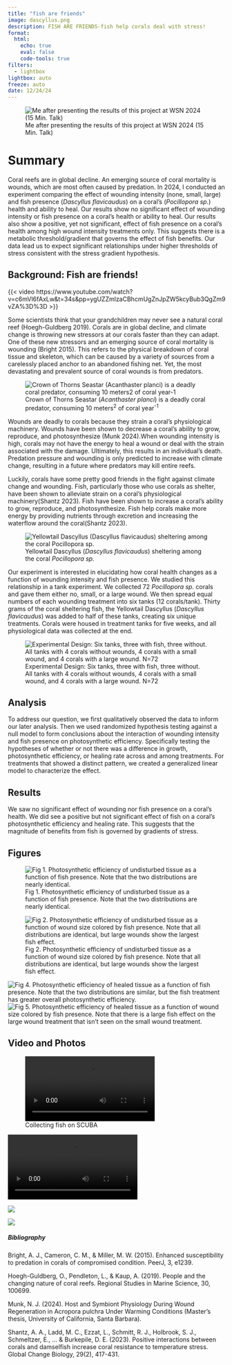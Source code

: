 ```yaml
---
title: "fish are friends"
image: dascyllus.png
description: FISH ARE FRIENDS-fish help corals deal with stress!
format: 
  html:
    echo: true
    eval: false
    code-tools: true
filters: 
  - lightbox
lightbox: auto
freeze: auto
date: 12/24/24
---
```


![Me after presenting the results of this project at WSN 2024 (15 Min. Talk)](hayden_wsn.jpg)

# Summary

Coral reefs are in global decline. An emerging source of coral mortality is wounds, which are most often caused by predation. In 2024, I conducted an experiment comparing the effect of wounding intensity (none, small, large) and fish presence (*Dascyllus flavicaudus*) on a coral's (*Pocillopora sp.*) health and ability to heal. Our results show no significant effect of wounding intensity or fish presence on a coral's health or ability to heal. Our results also show a positive, yet not significant, effect of fish presence on a coral's health among high wound intensity treatments only. This suggests there is a metabolic threshold/gradient that governs the effect of fish benefits. Our data lead us to expect significant relationships under higher thresholds of stress consistent with the stress gradient hypothesis.

## Background: Fish are friends!

{{< video https://www.youtube.com/watch?v=c6mVl6fAxLw&t=34s&pp=ygUZZmlzaCBhcmUgZnJpZW5kcyBub3QgZm9vZA%3D%3D >}}

Some scientists think that your grandchildren may never see a natural coral reef (Hoegh-Guldberg 2019). Corals are in global decline, and climate change is throwing new stressors at our corals faster than they can adapt. One of these new stressors and an emerging source of coral mortality is wounding (Bright 2015). This refers to the physical breakdown of coral tissue and skeleton, which can be caused by a variety of sources from a carelessly placed anchor to an abandoned fishing net. Yet, the most devastating and prevalent source of coral wounds is from predators.

![Crown of Thorns Seastar (*Acanthaster planci*) is a deadly coral predator, consuming 10 meters^2^ of coral year^-1^](cots.jpg)

Wounds are deadly to corals because they strain a coral's physiological machinery. Wounds have been shown to decrease a coral's ability to grow, reproduce, and photosynthesize (Munk 2024).When wounding intensity is high, corals may not have the energy to heal a wound or deal with the strain associated with the damage. Ultimately, this results in an individual's death. Predation pressure and wounding is only predicted to increase with climate change, resulting in a future where predators may kill entire reefs.

Luckily, corals have some pretty good friends in the fight against climate change and wounding. Fish, particularly those who use corals as shelter, have been shown to alleviate strain on a coral's physiological machinery(Shantz 2023). Fish have been shown to increase a coral's ability to grow, reproduce, and photosynthesize. Fish help corals make more energy by providing nutrients through excretion and increasing the waterflow around the coral(Shantz 2023).

![Yellowtail Dascyllus (*Dascyllus flavicaudus*) sheltering among the coral *Pocillopora sp.*](dascyllus.png)

Our experiment is interested in elucidating how coral health changes as a function of wounding intensity and fish presence. We studied this relationship in a tank experiment. We collected 72 *Pocillopora sp.* corals and gave them either no, small, or a large wound. We then spread equal numbers of each wounding treatment into six tanks (12 corals/tank). Thirty grams of the coral sheltering fish, the Yellowtail Dascyllus (*Dascyllus flavicaudus*) was added to half of these tanks, creating six unique treatments. Corals were housed in treatment tanks for five weeks, and all physiological data was collected at the end.

![Experimental Design: Six tanks, three with fish, three without. All tanks with 4 corals without wounds, 4 corals with a small wound, and 4 corals with a large wound. N=72](Screenshot 2024-12-13 202809.png)

## Analysis

To address our question, we first qualitatively observed the data to inform our later analysis. Then we used randomized hypothesis testing against a null model to form conclusions about the interaction of wounding intensity and fish presence on photosynthetic efficiency. Specifically testing the hypotheses of whether or not there was a difference in growth, photosynthetic efficiency, or healing rate across and among treatments. For treatments that showed a distinct pattern, we created a generalized linear model to characterize the effect.

## Results

We saw no significant effect of wounding nor fish presence on a coral's health. We did see a positive but not significant effect of fish on a coral's photosynthetic efficiency and healing rate. This suggests that the magnitude of benefits from fish is governed by gradients of stress. 

## Figures

![Fig 1. Photosynthetic efficiency of undisturbed tissue as a function of fish presence. Note that the two distributions are nearly identical.](undisturbed_fish_boxplot.png)

![Fig 2. Photosynthetic efficiency of undisturbed tissue as a function of wound size colored by fish presence. Note that all distributions are identical, but large wounds show the largest fish effect.](undisturbed_wound_boxplot.png)

![Fig 4. Photosynthetic efficiency of healed tissue as a function of fish presence. Note that the two distributions are similar, but the fish treatment has greater overall photosynthetic efficiency.](healed_fish_boxplot.png)
![Fig 5. Photosynthetic efficiency of healed tissue as a function of wound size colored by fish presence. Note that there is a large fish effect on the large wound treatment that isn't seen on the small wound treatment.](healed_wound_boxplot.png)

## Video and Photos


![Collecting fish on SCUBA](fishcatch.MP4){group="photos"}

![](coralmicroscopy.MP4){group="photos"}

![](island.jpg){group="photos"}

![](thankyou.png){group="photos"}






##### *Bibliography*

Bright, A. J., Cameron, C. M., & Miller, M. W. (2015). Enhanced susceptibility to predation in corals of compromised condition. PeerJ, 3, e1239.

Hoegh-Guldberg, O., Pendleton, L., & Kaup, A. (2019). People and the changing nature of coral reefs. Regional Studies in Marine Science, 30, 100699.

Munk, N. J. (2024). Host and Symbiont Physiology During Wound Regeneration in Acropora pulchra Under Warming Conditions (Master's thesis, University of California, Santa Barbara).

Shantz, A. A., Ladd, M. C., Ezzat, L., Schmitt, R. J., Holbrook, S. J., Schmeltzer, E., ... & Burkepile, D. E. (2023). Positive interactions between corals and damselfish increase coral resistance to temperature stress. Global Change Biology, 29(2), 417-431.